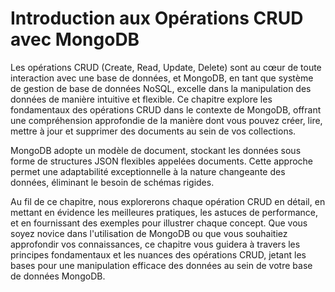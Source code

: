 
# Introduction aux Opérations CRUD avec MongoDB

Les opérations CRUD (Create, Read, Update, Delete) sont au cœur de toute interaction avec une base de données, et MongoDB, en tant que système de gestion de base de données NoSQL, excelle dans la manipulation des données de manière intuitive et flexible. Ce chapitre explore les fondamentaux des opérations CRUD dans le contexte de MongoDB, offrant une compréhension approfondie de la manière dont vous pouvez créer, lire, mettre à jour et supprimer des documents au sein de vos collections.

MongoDB adopte un modèle de document, stockant les données sous forme de structures JSON flexibles appelées documents. Cette approche permet une adaptabilité exceptionnelle à la nature changeante des données, éliminant le besoin de schémas rigides.

Au fil de ce chapitre, nous explorerons chaque opération CRUD en détail, en mettant en évidence les meilleures pratiques, les astuces de performance, et en fournissant des exemples pour illustrer chaque concept. Que vous soyez novice dans l'utilisation de MongoDB ou que vous souhaitiez approfondir vos connaissances, ce chapitre vous guidera à travers les principes fondamentaux et les nuances des opérations CRUD, jetant les bases pour une manipulation efficace des données au sein de votre base de données MongoDB.